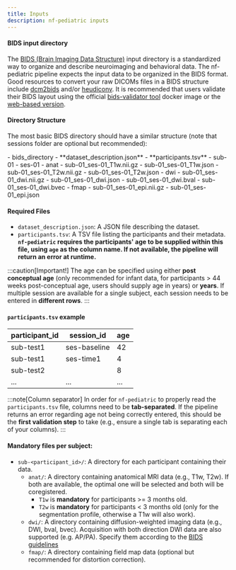 ```yaml
---
title: Inputs
description: nf-pediatric inputs
---
```



#### **BIDS input directory**

The [BIDS (Brain Imaging Data Structure)](https://bids-specification.readthedocs.io/en/stable/) input directory is a standardized way to organize and describe neuroimaging and behavioral data. The nf-pediatric pipeline expects the input data to be organized in the BIDS format. Good resources to convert your raw DICOMs files in a BIDS structure include [dcm2bids](https://unfmontreal.github.io/Dcm2Bids/3.2.0/) and/or [heudiconv](https://heudiconv.readthedocs.io/en/latest/). It is recommended that users validate their BIDS layout using the official [bids-validator tool](https://hub.docker.com/r/bids/validator) docker image or the [web-based version](https://bids-standard.github.io/bids-validator/).

#### **Directory Structure**

The most basic BIDS directory should have a similar structure (note that sessions folder are optional but recommended):

<FileTree>
- bids_directory
  - **dataset_description.json**
  - **participants.tsv**
  - sub-01
    - ses-01
      - anat
        - sub-01_ses-01_T1w.nii.gz
        - sub-01_ses-01_T1w.json
        - sub-01_ses-01_T2w.nii.gz
        - sub-01_ses-01_T2w.json
      - dwi
        - sub-01_ses-01_dwi.nii.gz
        - sub-01_ses-01_dwi.json
        - sub-01_ses-01_dwi.bval
        - sub-01_ses-01_dwi.bvec
      - fmap
        - sub-01_ses-01_epi.nii.gz
        - sub-01_ses-01_epi.json
</FileTree>

#### **Required Files**

- `dataset_description.json`: A JSON file describing the dataset.
- `participants.tsv`: A TSV file listing the participants and their metadata. **`nf-pediatric` requires the participants' age to be supplied within this file, using `age` as the column name. If not available, the pipeline will return an error at runtime.**

:::caution[Important!]
The age can be specified using either **post conceptual age** (only recommended for infant data, for participants > 44 weeks post-conceptual age, users should supply age in years) or **years**. If multiple session are available for a single subject, each session needs to be entered in **different rows**.
:::

#### **`participants.tsv` example**

| participant_id | session_id   | age |
| -------------- | ------------ | --- |
| sub-test1      | ses-baseline | 42  |
| sub-test1      | ses-time1    | 4   |
| sub-test2      |              | 8   |
| ...            | ...          | ... |

:::note[Column separator]
In order for `nf-pediatric` to properly read the `participants.tsv` file, columns need to be **tab-separated**. If the pipeline returns an error regarding age not being correctly entered, this should be the **first validation step** to take (e.g., ensure a single tab is separating each of your columns).
:::


#### **Mandatory files per subject:**

- `sub-<participant_id>/`: A directory for each participant containing their data.
  - `anat/`: A directory containing anatomical MRI data (e.g., T1w, T2w). If both are available, the optimal one will be selected and both will be coregistered.
    - `T1w` is **mandatory** for participants >= 3 months old.
    - `T2w` is **mandatory** for participants < 3 months old (only for the segmentation profile, otherwise a T1w will also work).
  - `dwi/`: A directory containing diffusion-weighted imaging data (e.g., DWI, bval, bvec). Acquisition with both direction DWI data are also supported (e.g. AP/PA). Specify them according to the [BIDS guidelines](https://bids-specification.readthedocs.io/en/stable/modality-specific-files/magnetic-resonance-imaging-data.html)
  - `fmap/`: A directory containing field map data (optional but recommended for distortion correction).